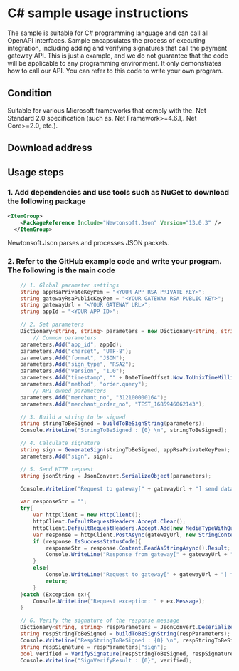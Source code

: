 # C# sample usage instructions

The sample is suitable for C# programming language and can call all OpenAPI interfaces. Sample encapsulates the process of executing integration, including adding and verifying signatures that call the payment gateway API. This is just a example, and we do not guarantee that the code will be applicable to any programming environment. It only demonstrates how to call our API. You can refer to this code to write your own program.

## Condition

Suitable for various Microsoft frameworks that comply with the. Net Standard 2.0 specification (such as. Net Framework>=4.6.1,. Net Core>=2.0, etc.).

## Download address

## Usage steps

### 1. Add dependencies and use tools such as NuGet to download the following package

```xml
<ItemGroup>
    <PackageReference Include="Newtonsoft.Json" Version="13.0.3" />
  </ItemGroup>
```

Newtonsoft.Json parses and processes JSON packets.

### 2. Refer to the GitHub example code and write your program. The following is the main code

```csharp showLineNumbers
    // 1. Global parameter settings
    string appRsaPrivateKeyPem = "<YOUR APP RSA PRIVATE KEY>";
    string gatewayRsaPublicKeyPem = "<YOUR GATEWAY RSA PUBLIC KEY>";
    string gatewayUrl = "<YOUR GATEWAY URL>";
    string appId = "<YOUR APP ID>";

    // 2. Set parameters
    Dictionary<string, string> parameters = new Dictionary<string, string>();
        // Common parameters
    parameters.Add("app_id", appId);
    parameters.Add("charset", "UTF-8");
    parameters.Add("format", "JSON");
    parameters.Add("sign_type", "RSA2");
    parameters.Add("version", "1.0");
    parameters.Add("timestamp", "" + DateTimeOffset.Now.ToUnixTimeMilliseconds());
    parameters.Add("method", "order.query");
        // API owned parameters
    parameters.Add("merchant_no", "312100000164");
    parameters.Add("merchant_order_no", "TEST_1685946062143");

    // 3. Build a string to be signed
    string stringToBeSigned = buildToBeSignString(parameters);
    Console.WriteLine("StringToBeSigned : {0} \n", stringToBeSigned);

    // 4. Calculate signature
    string sign = GenerateSign(stringToBeSigned, appRsaPrivateKeyPem);
    parameters.Add("sign", sign);

    // 5. Send HTTP request
    string jsonString = JsonConvert.SerializeObject(parameters);

    Console.WriteLine("Request to gateway[" + gatewayUrl + "] send data  -->> " + jsonString + "\n");

    var responseStr = "";
    try{
        var httpClient = new HttpClient();
        httpClient.DefaultRequestHeaders.Accept.Clear();
        httpClient.DefaultRequestHeaders.Accept.Add(new MediaTypeWithQualityHeaderValue("application/json"));
        var response = httpClient.PostAsync(gatewayUrl, new StringContent(jsonString, Encoding.UTF8, "application/json")).Result;
        if (response.IsSuccessStatusCode){
            responseStr = response.Content.ReadAsStringAsync().Result;
            Console.WriteLine("Response from gateway[" + gatewayUrl + "] receive data <<-- " + responseStr + "\n");
        }
        else{
            Console.WriteLine("Request to gateway[" + gatewayUrl + "] failed: " + response);
            return;
        }
    }catch (Exception ex){
        Console.WriteLine("Request exception: " + ex.Message);
    }

    // 6. Verify the signature of the response message
    Dictionary<string, string> respParameters = JsonConvert.DeserializeObject<Dictionary<string, string>>(responseStr);
    string respStringToBeSigned = buildToBeSignString(respParameters);
    Console.WriteLine("RespStringToBeSigned : {0} \n", respStringToBeSigned);
    string respSignature = respParameters["sign"];
    bool verified = VerifySignature(respStringToBeSigned, respSignature, gatewayRsaPublicKeyPem);
    Console.WriteLine("SignVerifyResult : {0}", verified);
```
